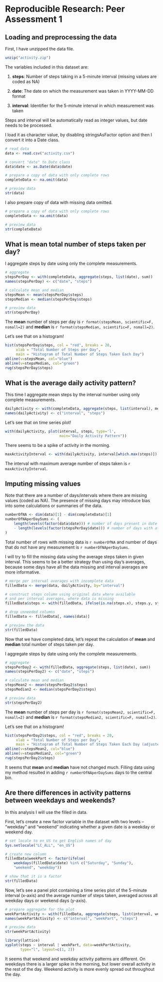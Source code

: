 Reproducible Research: Peer Assessment 1
========================================

Loading and preprocessing the data
-------------------------------------

First, I have unzipped the data file.

```r
unzip("activity.zip")
```

The variables included in this dataset are:

1. **steps**: Number of steps taking in a 5-minute interval (missing values are coded as NA)

2. **date**: The date on which the measurement was taken in YYYY-MM-DD format

3. **interval**: Identifier for the 5-minute interval in which measurement was taken

Steps and interval will be automatically read as integer values, but date
needs to be processed.

I load it as character value, by disabling stringsAsFactor option
and then I convert it into a Date class.

```r
# read data
data <- read.csv("activity.csv")

# convert "date" to Date class
data$date <- as.Date(data$date)

# prepare a copy of data with only complete rows
completeData <- na.omit(data)

# preview data
str(data)
```

I also prepare copy of data with missing data omitted.

```r
# prepare a copy of data with only complete rows
completeData <- na.omit(data)

# preview data
str(completeData)
```


What is mean total number of steps taken per day?
-------------------------------------------------

I aggregate steps by date using only the complete measurements.

```r
# aggregate
stepsPerDay <- with(completeData, aggregate(steps, list(date), sum))
names(stepsPerDay) <- c("date", "steps")

# calculate mean and median
stepsMean <- mean(stepsPerDay$steps)
stepsMedian <- median(stepsPerDay$steps)

# preview data
str(stepsPerDay)
```

The **mean** number of steps per day is
`r format(stepsMean, scientific=F, nsmall=2)`
and **median** is `r format(stepsMedian, scientific=F, nsmall=2)`.

Let's see that on a histogram!

```r
hist(stepsPerDay$steps, col = "red", breaks = 20,
     xlab = "Total Number of Steps per Day",
     main = "Histogram of Total Number of Steps Taken Each Day")
abline(v=stepsMean, col="blue")
abline(v=stepsMedian, col="green")
rug(stepsPerDay$steps)
```



What is the average daily activity pattern?
-------------------------------------------

This time I aggregate mean steps by the interval number using only complete
measurements.

```r
dailyActivity <- with(completeData, aggregate(steps, list(interval), mean))
names(dailyActivity) <- c("interval", "steps")
```

Let's see that on time series plot!

```r
with(dailyActivity, plot(interval, steps, type='l',
                         main="Daily Activity Pattern"))
```

There seems to be a spike of activity in the morning.

```r
maxActivityInterval <- with(dailyActivity, interval[which.max(steps)])
```

The interval with maximum average number of steps taken is
`r maxActivityInterval`.



Imputing missing values
-----------------------

Note that there are a number of days/intervals where there are missing values
(coded as NA). The presence of missing days may introduce bias into some
calculations or summaries of the data.

```r
numberOfNA <- dim(data)[1] - dim(completeData)[1]
numberOfNAperDaySums <- (
    length(levels(factor(data$date))) # number of days present in date column
    - length(levels(factor(stepsPerDay$date))) # number of days with at least one measurement
)
```

Total number of rows with missing data is `r numberOfNA` and number of days
that do not have any measurement is `r numberOfNAperDaySums`.

I will try to fill the missing data using the average steps taken in given
interval. This seems to be a better strategy than using day's averages,
because some days have all the data missing and interval averages are more
informative.

```r
# merge per interval averages with incomplete data
filledData <- merge(data, dailyActivity, by="interval")

# construct steps column using original data where available
# and per interval averages, where data is missing
filledData$steps <- with(filledData, ifelse(is.na(steps.x), steps.y, steps.x))

# drop unneeded columns
filledData <- filledData[, names(data)]

# preview the data
str(filledData)
```

Now that we have completed data, let's repeat the calculation
of **mean** and **median** total number of steps taken per day.

I aggregate steps by date using only the complete measurements.

```r
# aggregate
stepsPerDay2 <- with(filledData, aggregate(steps, list(date), sum))
names(stepsPerDay2) <- c("date", "steps")

# calculate mean and median
stepsMean2 <- mean(stepsPerDay2$steps)
stepsMedian2 <- median(stepsPerDay2$steps)

# preview data
str(stepsPerDay2)
```

The **mean** number of steps per day is
`r format(stepsMean2, scientific=F, nsmall=2)`
and **median** is `r format(stepsMedian2, scientific=F, nsmall=2)`.

Let's see that on a histogram!

```r
hist(stepsPerDay2$steps, col = "red", breaks = 20,
     xlab = "Total Number of Steps per Day",
     main = "Histogram of Total Number of Steps Taken Each Day (adjusted data)")
abline(v=stepsMean2, col="blue")
abline(v=stepsMedian2, col="green")
rug(stepsPerDay2$steps)
```

It seems that **mean** and **median** have not changed much. Filling data using my
method resulted in adding `r numberOfNAperDaySums` days to the central bin.



Are there differences in activity patterns between weekdays and weekends?
-------------------------------------------------------------------------

In this analysis I will use the filled in data.

First, let's create a new factor variable in the dataset with two levels
– “weekday” and “weekend” indicating whether a given date is a weekday
or weekend day.

```r
# set locale to en_US to get English names of day
Sys.setlocale("LC_ALL", "en_US")

# create new column
filledData$weekPart <- factor(ifelse(
    weekdays(filledData$date) %in% c("Saturday", "Sunday"),
    "weekend", "weekday"))

# show that it is a factor
str(filledData)
```

Now, let's see a panel plot containing a time series plot of the 5-minute
interval (x-axis) and the average number of steps taken, averaged across
all weekday days or weekend days (y-axis).

```r
# prepare aggregate for the plot
weekPartActivity <- with(filledData, aggregate(steps, list(interval, weekPart), mean))
names(weekPartActivity) <- c("interval", "weekPart", "steps")

# preview data
str(weekPartActivity)
```

```r
library(lattice)
xyplot(steps ~ interval | weekPart, data=weekPartActivity,
       type="l", layout=c(1, 2))
```

It seems that weekend and weekday activity patterns are different.
On weekdays there is a larger spike in the morning, but lower overall activity
in the rest of the day. Weekend activity is more evenly spread out throughout
the day.
